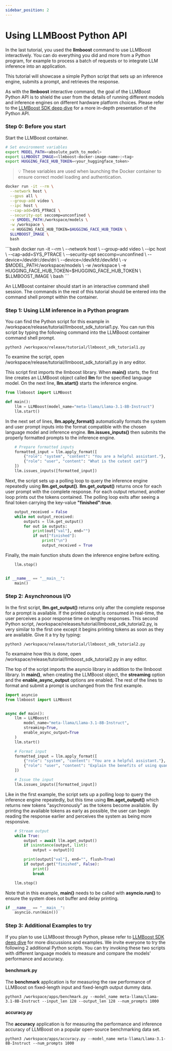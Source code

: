 ```yaml
---
sidebar_position: 2
---
```



# Using LLMBoost Python API

In the last tutorial, you used the **llmboost** command to use LLMBoost interactively.
You can do everything you did and more from a Python program, for example to process a batch of requests or to integrate LLM inference into an application.

This tutorial will showcase a simple Python script that sets up an inference engine, submits a prompt, and retrieves the response.

As with the **llmboost** interactive command, the goal of the LLMBoost Python API is to shield the user from the details of running different models and inference engines on different hardware platform choices.
Please refer to the [LLMBoost SDK deep dive](../deep_dive/tutorial) for a more in-depth presentation of the Python API.

### Step 0: Before you start

Start the LLMBoost container.

```bash
# Set environment variables
export MODEL_PATH=<absolute_path_to_model>
export LLMBOOST_IMAGE=<llmboost-docker-image-name>:<tag>
export HUGGING_FACE_HUB_TOKEN=<your_huggingface_token>
```
> 💡 These variables are used when launching the Docker container to ensure correct model loading and authentication.

<Tabs>
  <TabItem value="nvidia" label="On NVIDIA" default>

```bash
docker run -it --rm \
  --network host \
  --gpus all \
  --group-add video \
  --ipc host \
  --cap-add=SYS_PTRACE \
  --security-opt seccomp=unconfined \
  -v $MODEL_PATH:/workspace/models \
  -w /workspace \
  -e HUGGING_FACE_HUB_TOKEN=$HUGGING_FACE_HUB_TOKEN \
  $LLMBOOST_IMAGE \
  bash
```
</TabItem>

<TabItem value="amd" label="On AMD">
```bash
docker run -it --rm \
  --network host \
  --group-add video \
  --ipc host \
  --cap-add=SYS_PTRACE \
  --security-opt seccomp=unconfined \
  --device=/dev/dri:/dev/dri \
  --device=/dev/kfd:/dev/kfd \
  -v $MODEL_PATH:/workspace/models \
  -w /workspace \
  -e HUGGING_FACE_HUB_TOKEN=$HUGGING_FACE_HUB_TOKEN \
  $LLMBOOST_IMAGE \
  bash
```
</TabItem> 
</Tabs>

An LLMBoost container should start in an interactive command shell session. The commands in the rest of this tutorial should be entered into the command shell prompt within the container.

### Step 1: Using LLM inference in a Python program

You can find the Python script for this example in /workspace/release/tutorial/llmboost_sdk_tutorial1.py. You can run this script by typing the following command into the LLMBoost container command shell prompt.

```
python3 /workspace/release/tutorial/llmboost_sdk_tutorial1.py
```

To examine the script, open /workspace/release/tutorial/llmboost_sdk_tutorial1.py in any editor. 

This script first imports the llmboost library. When **main()** starts, the first line creates an LLMBoost object called **llm** for the specified language model. On the next line, **llm.start()** starts the inference engine.

```python
from llmboost import LLMBoost

def main():
    llm = LLMBoost(model_name="meta-llama/Llama-3.1-8B-Instruct")
    llm.start()
```

In the next set of lines, **llm.apply_format()** automatically formats the system and user prompt inputs into the format compatible with the chosen language model and inference engine.
**llm.issues_inputs()** then submits the properly formatted prompts to the inference engine.

```python
    # Prepare formatted inputs
    formatted_input = llm.apply_format([
        {"role": "system", "content": "You are a helpful assistant."},
        {"role": "user", "content": "What is the cutest cat?"}
    ])
    llm.issues_inputs([formatted_input])
```

Next, the script sets up a polling loop to query the inference engine repeatedly using **llm.get_output()**. **llm.get_output()** returns once for each user prompt with the complete response. For each output returned, another loop prints out the tokens contained. The polling loop exits after seeing a final token carrying the key-value **"finished":true**.

```python
    output_received = False
    while not output_received:
        outputs = llm.get_output()
        for out in outputs:
            print(out["val"], end="")
            if out["finished"]:
                print("\n")
                output_received = True
```

Finally, the main function shuts down the inference engine before exiting.

```python
    llm.stop()


if __name__ == "__main__":
    main()
```

### Step 2: Asynchronous I/O

In the first script, **llm.get_output()** returns only after the complete response for a prompt is available.
If the printed output is consumed in real-time, the user perceives a poor response time on lengthy responses.
This second Python script, /workspace/releases/tutorial/llmboost_sdk_tutorial2.py, is very similar to the first one except it begins printing tokens as soon as they are available.
Give it a try by typing:

```
python3 /workspace/release/tutorial/llmboost_sdk_tutorial2.py
```

To examaine how this is done, open /workspace/release/tutorial/llmboost_sdk_tutorial2.py in any editor.

The top of the script imports the asyncio library in addition to the llmboost library. In **main()**, when creating the LLMBoost object, the **streaming** option and the **enable_async_output** options are enabled.  The rest of the lines to format and submit a prompt is unchanged from the first example.

```python
import asyncio
from llmboost import LLMBoost


async def main():
    llm = LLMBoost(
        model_name="meta-llama/Llama-3.1-8B-Instruct",
        streaming=True,
        enable_async_output=True
    )
    llm.start()

    # Format input
    formatted_input = llm.apply_format([
        {"role": "system", "content": "You are a helpful assistant."},
        {"role": "user", "content": "Explain the benefits of using quantized models."}
    ])

    # Issue the input
    llm.issues_inputs([formatted_input])
```

Like in the first example, the script sets up a polling loop to query the inference engine repeatedly, but this time using **llm.aget_output()** which returns new tokens "asychronously" as the tokens become available.
By printing the available tokens as early as possible, the user can begin reading the response earlier and perceives the system as being more responsive.

```python
    # Stream output
    while True:
        output = await llm.aget_output()
        if isinstance(output, list):
            output = output[0]

        print(output["val"], end="", flush=True)
        if output.get("finished", False):
            print()
            break

    llm.stop()
```

Note that in this example, **main()** needs to be called with **asyncio.run()** to ensure the system does not buffer and delay printing.

```python
if __name__ == "__main__":
    asyncio.run(main())
```

### Step 3: Additional Examples to try

If you plan to use LLMBoost through Python, please refer to [LLMBoost SDK deep dive](../deep_dive/tutorial) for more discussions and examples.  We invite everyone to try the following 2 additional Python scripts.
You can try invoking these two scripts with different language models to measure and compare the models' performance and accuracy.

#### benchmark.py

The **benchmark** application is for measuring the raw performance of LLMBoost on fixed-length input and fixed-length output dummy data.

```
python3 /workspace/apps/benchmark.py --model_name meta-llama/Llama-3.1-8B-Instruct --input_len 128 --output_len 128 --num_prompts 1000
```

#### accuracy.py

The **accuracy** application is for measuring the performance and inference accuracy of LLMBoost on a popular open-source benchmarking data set.

```
python3 /workspace/apps/accuracy.py --model_name meta-llama/Llama-3.1-8B-Instruct --num_prompts 1000
```
